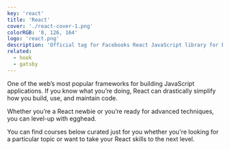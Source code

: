 ```yaml
---
key: 'react'
title: 'React'
cover: './react-cover-1.png'
colorRGB: '8, 126, 164'
logo: 'react.png'
description: 'Official tag for Facebooks React JavaScript library for building user interfaces'
related:
  - hook
  - gatsby
---
```


One of the web’s most popular frameworks for building JavaScript applications. If you know what you’re doing, React can drastically simplify how you build, use, and maintain code.

Whether you’re a React newbie or you’re ready for advanced techniques, you can level-up with egghead.

You can find courses below curated just for you whether you're looking for a particular topic or want to take your React skills to the next level.
